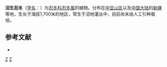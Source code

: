 {{Speciesbox 
| genus = Lonicera
| species = alberti
| authority = Regel.
}}

'''沼生忍冬'''（[[学名|学名]]：{{lang|la|''Lonicera alberti''}}）为[[忍冬科|忍冬科]][[忍冬属|忍冬属]]的植物。分布在[[中亚山区|中亚山区]]以及[[中国大陆|中国大陆]]的[[新疆|新疆]]等地，生长于海拔1,700米的地区，常生于沼地灌丛中，目前尚未由人工引种栽培。

== 参考文献 ==
<div class="references-small">
* {{cite web| url =http://www.bioinfo.cn/db05/KmzwSpecies.php?action=view&id=3482| title =沼生忍冬| work =《中国高等植物数据库全库》| publisher =中国科学院微生物研究所| author =昆明植物研究所| accessdate =2009-02-24| deadurl =yes| archiveurl =https://web.archive.org/web/20160305031223/http://www.bioinfo.cn/db05/KmzwSpecies.php?action=view&id=3482| archivedate =2016-03-05}}
</div>
{{Taxonbar|from=Q11142849}}

[[Category:忍冬属|Z]]
[[Category:新疆植物|Z]]